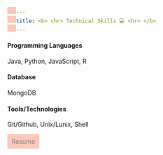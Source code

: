 ```yaml
---
title: <b> <hr> Technical Skills 💻 <hr> </b>
---
```

#### <b>Programming Languages </b>

Java, Python, JavaScript, R

#### <b> Database </b>

MongoDB

#### <b> Tools/Technologies </b>

Git/Github, Unix/Lunix, Shell <br>

<style>
a:link, a:visited {
  background-color: #FAC9BA;
  color: grey;
  padding: 8px 10px;
  text-align: center;
  text-decoration: none;
  display: inline-block;
}

a:hover, a:active {
  background-color: #FAC9BA;
}
</style>

<a href="resume.pdf" class="btn btn-info" role="button">Resume </a>
 
